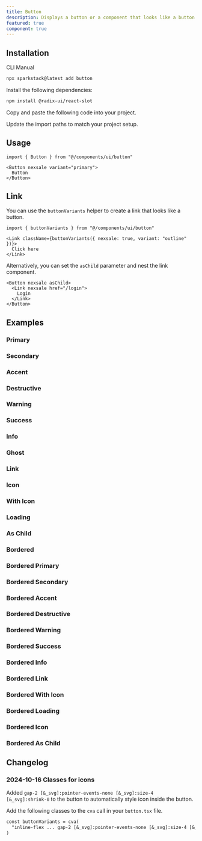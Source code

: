 ```yaml
---
title: Button
description: Displays a button or a component that looks like a button.
featured: true
component: true
---
```


<ComponentPreview name="nexsale-button-demo" description="A button" />

## Installation

<Tabs defaultValue="cli">

<TabsList>
  <TabsTrigger value="cli">CLI</TabsTrigger>
  <TabsTrigger value="manual">Manual</TabsTrigger>
</TabsList>
<TabsContent value="cli">

```bash
npx sparkstack@latest add button
```

</TabsContent>

<TabsContent value="manual">

<Steps>

<Step>Install the following dependencies:</Step>

```bash
npm install @radix-ui/react-slot
```

<Step>Copy and paste the following code into your project.</Step>

<ComponentSource name="button" />

<Step>Update the import paths to match your project setup.</Step>

</Steps>

</TabsContent>

</Tabs>

## Usage

```tsx
import { Button } from "@/components/ui/button"
```

```tsx
<Button nexsale variant="primary">
  Button
</Button>
```

## Link

You can use the `buttonVariants` helper to create a link that looks like a button.

```tsx
import { buttonVariants } from "@/components/ui/button"
```

```tsx
<Link className={buttonVariants({ nexsale: true, variant: "outline" })}>
  Click here
</Link>
```

Alternatively, you can set the `asChild` parameter and nest the link component.

```tsx
<Button nexsale asChild>
  <Link nexsale href="/login">
    Login
  </Link>
</Button>
```

## Examples

### Primary

<ComponentPreview
  name="nexsale-button-primary"
  description="A primary button"
/>

### Secondary

<ComponentPreview
  name="nexsale-button-secondary"
  description="A secondary button"
/>

### Accent

<ComponentPreview name="nexsale-button-accent" description="An accent button" />

### Destructive

<ComponentPreview
  name="nexsale-button-destructive"
  description="A destructive button"
/>

### Warning

<ComponentPreview
  name="nexsale-button-warning"
  description="A warning button"
/>

### Success

<ComponentPreview
  name="nexsale-button-success"
  description="A success button"
/>

### Info

<ComponentPreview
  name="nexsale-button-info"
  description="A infoformational button"
/>

### Ghost

<ComponentPreview
  name="nexsale-button-ghost"
  description="A button using the ghost variant"
/>

### Link

<ComponentPreview
  name="nexsale-button-link"
  description="A button using the link variant."
/>

### Icon

<ComponentPreview name="nexsale-button-icon" description="An icon button" />

### With Icon

<ComponentPreview
  name="nexsale-button-with-icon"
  description="A button with an icon"
/>

### Loading

<ComponentPreview
  name="button-loading"
  description="A button with a loading state."
/>

### As Child

<ComponentPreview
  name="nexsale-button-as-child"
  description="A button wrapping a custom Link component"
/>

### Bordered

<ComponentPreview
  name="nexsale-button-bordered"
  description="A destructive button"
/>

### Bordered Primary

<ComponentPreview
  name="nexsale-button-bordered-primary"
  description="A destructive button"
/>

### Bordered Secondary

<ComponentPreview
  name="nexsale-button-bordered-secondary"
  description="A destructive button"
/>

### Bordered Accent

<ComponentPreview
  name="nexsale-button-bordered-accent"
  description="A destructive button"
/>

### Bordered Destructive

<ComponentPreview
  name="nexsale-button-bordered-destructive"
  description="A destructive button"
/>

### Bordered Warning

<ComponentPreview
  name="nexsale-button-bordered-warning"
  description="A destructive button"
/>

### Bordered Success

<ComponentPreview
  name="nexsale-button-bordered-success"
  description="A destructive button"
/>

### Bordered Info

<ComponentPreview
  name="nexsale-button-bordered-info"
  description="A destructive button"
/>

### Bordered Link

<ComponentPreview
  name="nexsale-button-link"
  description="A destructive button"
/>

### Bordered With Icon

<ComponentPreview
  name="nexsale-button-with-icon"
  description="A destructive button"
/>

### Bordered Loading

<ComponentPreview
  name="nexsale-button-loading"
  description="A destructive button"
/>

### Bordered Icon

<ComponentPreview
  name="nexsale-button-icon"
  description="A destructive button"
/>

### Bordered As Child

<ComponentPreview
  name="nexsale-button-as-child"
  description="A destructive button"
/>

## Changelog

### 2024-10-16 Classes for icons

Added `gap-2 [&_svg]:pointer-events-none [&_svg]:size-4 [&_svg]:shrink-0` to the button to automatically style icon inside the button.

Add the following classes to the `cva` call in your `button.tsx` file.

```diff showLineNumbers title="button.tsx"
const buttonVariants = cva(
  "inline-flex ... gap-2 [&_svg]:pointer-events-none [&_svg]:size-4 [&_svg]:shrink-0"
)
```
